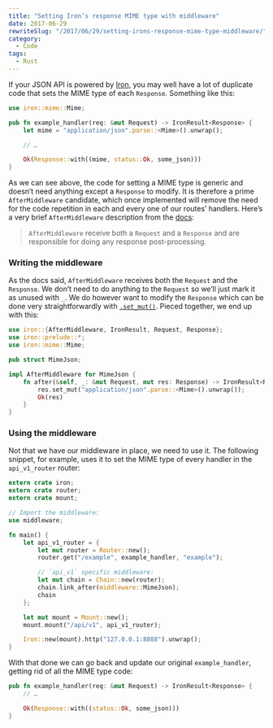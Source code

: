 ```yaml
---
title: "Setting Iron’s response MIME type with middleware"
date: 2017-06-29
rewriteSlug: "/2017/06/29/setting-irons-response-mime-type-middleware/"
category:
  - Code
tags:
  - Rust
---
```


If your JSON API is powered by [Iron](http://ironframework.io/), you may well have a lot of duplicate code that sets the MIME type of each `Response`. Something like this:

```rust
use iron::mime::Mime;

pub fn example_handler(req: &mut Request) -> IronResult<Response> {
    let mime = "application/json".parse::<Mime>().unwrap();

    // …

    Ok(Response::with((mime, status::Ok, some_json)))
}
```

As we can see above, the code for setting a MIME type is generic and doesn’t need anything except a `Response` to modify. It is therefore a prime `AfterMiddleware` candidate, which once implemented will remove the need for the code repetition in each and every one of our routes’ handlers. Here’s a very brief `AfterMiddleware` description from the [docs](https://docs.rs/iron/0.5.1/iron/middleware/trait.AfterMiddleware.html):

> `AfterMiddleware` receive both a `Request` and a `Response` and are responsible for doing any response post-processing.

### Writing the middleware

As the docs said, `AfterMiddleware` receives both the `Request` and the `Response`. We don’t need to do anything to the `Request` so we’ll just mark it as unused with `_`. We do however want to modify the `Response` which can be done very straightforwardly with [`.set_mut()`](https://docs.rs/iron/0.5.1/iron/trait.Set.html#method.set_mut). Pieced together, we end up with this:

```rust:title=src/middleware.rs
use iron::{AfterMiddleware, IronResult, Request, Response};
use iron::prelude::*;
use iron::mime::Mime;

pub struct MimeJson;

impl AfterMiddleware for MimeJson {
    fn after(&self, _: &mut Request, mut res: Response) -> IronResult<Response> {
        res.set_mut("application/json".parse::<Mime>().unwrap());
        Ok(res)
    }
}
```

### Using the middleware

Not that we have our middleware in place, we need to use it. The following snippet, for example, uses it to set the MIME type of every handler in the `api_v1_router` router:

```rust:title=src/main.rs
extern crate iron;
extern crate router;
extern crate mount;

// Import the middleware:
use middleware;

fn main() {
    let api_v1_router = {
        let mut router = Router::new();
        router.get("/example", example_handler, "example");

        // `api_v1` specific middleware:
        let mut chain = Chain::new(router);
        chain.link_after(middleware::MimeJson);
        chain
    };

    let mut mount = Mount::new();
    mount.mount("/api/v1", api_v1_router);

    Iron::new(mount).http("127.0.0.1:8888").unwrap();
}
```

With that done we can go back and update our original `example_handler`, getting rid of all the MIME type code:

```rust
pub fn example_handler(req: &mut Request) -> IronResult<Response> { 
    // …

    Ok(Response::with((status::Ok, some_json)))
}
```
  